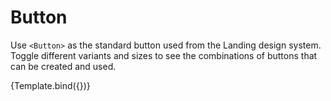 
<Meta title="Components/Button" component={Button} />

# Button

Use `<Button>` as the standard button used from the Landing design system. Toggle different variants and sizes to see the combinations of buttons that can be created and used.


<Canvas>
  <Story name="Button">{Template.bind({})}</Story>
</Canvas>

<ArgsTable story="Button" />
